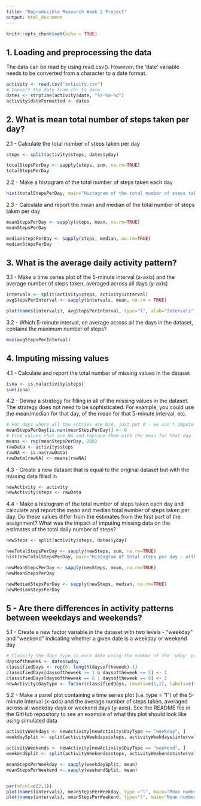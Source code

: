 ```yaml
---
title: "Reproducible Research Week 2 Project"
output: html_document
---
```


```r
knitr::opts_chunk$set(echo = TRUE)
```

## 1. Loading and preprocessing the data

The data can be read by using read.csv().  However, the 'date' variable needs 
to be converted from a character to a date format.

```r
activity <- read.csv("activity.csv")
# Convert the date from chr to date
dates <- strptime(activity$date, "%Y-%m-%d")
activity$dateFormatted <- dates
```

## 2. What is mean total number of steps taken per day?

2.1 - Calculate the total number of steps taken per day

```r
steps <- split(activity$steps, dates$yday)

totalStepsPerDay <- sapply(steps, sum, na.rm=TRUE)
totalStepsPerDay
```

2.2 - Make a histogram of the total number of steps taken each day

```r
hist(totalStepsPerDay, main="Histogram of the total number of steps taken each day")
```

2.3 - Calculate and report the mean and median of the total number of steps taken per day

```r
meanStepsPerDay <- sapply(steps, mean, na.rm=TRUE)
meanStepsPerDay

medianStepsPerDay <- sapply(steps, median, na.rm=TRUE)
medianStepsPerDay
```

## 3. What is the average daily activity pattern?

3.1 - Make a time series plot of the 5-minute interval (x-axis) and the average number of steps taken, averaged across all days (y-axis)

```r
intervals <- split(activity$steps, activity$interval)
avgStepsPerInterval <- sapply(intervals, mean, na.rm = TRUE)

plot(names(intervals), avgStepsPerInterval, type="l", xlab="Intervals")
```

3.2 - Which 5-minute interval, on average across all the days in the dataset, contains the maximum number of steps?

```r
max(avgStepsPerInterval)
```

## 4. Imputing missing values

4.1 - Calculate and report the total number of missing values in the dataset

```r
isna <- is.na(activity$steps)
sum(isna)
```

4.2 - Devise a strategy for filling in all of the missing values in the dataset.  The strategy does not need to be sophisticated. For example, you could use the mean/median for that day, of the mean for that 5-minute interval, etc.

```r

# For days where all the entries are N/A, just put 0 - we can't impute any information
meanStepsPerDay[is.nan(meanStepsPerDay)] <- 0
# Find values that are NA and replace them with the mean for that day.
means <- rep(meanStepsPerDay, 288)
rawData <- activity$steps
rawNA <- is.na(rawData)
rawData[rawNA] <- means[rawNA]
```

4.3 - Create a new dataset that is equal to the original dataset but with the missing data filled in

```r

newActivity <- activity
newActivity$steps <- rawData
```

4.4 - Make a histogram of the total number of steps taken each day and calculate and report the mean and median total number of steps taken per day. Do these values differ from the estimates from the first part of the assignment? What was the impact of imputing missing data on the estimates of the total daily number of steps?

```r

newSteps <- split(activity$steps, dates$yday)

newTotalStepsPerDay <- sapply(newSteps, sum, na.rm=TRUE)
hist(newTotalStepsPerDay, main="Histogram of total steps per day - with imputed values")

newMeanStepsPerDay <- sapply(newSteps, mean, na.rm=TRUE)
newMeanStepsPerDay

newMedianStepsPerDay <- sapply(newSteps, median, na.rm=TRUE)
newMedianStepsPerDay
```

## 5 - Are there differences in activity patterns between weekdays and weekends?

5.1 - Create a new factor variable in the dataset with two levels - "weekday" and "weekend" indicating whether a given date is a weekday or weekend day

```r
# Classify the days type in each date using the number of the 'wday' property in 'dates'
daysoftheweek <- dates$wday
classifiedDays <- rep(0, length(daysoftheweek)-1)
classifiedDays[daysoftheweek >= 1 & daysoftheweek <= 5] <- 1
classifiedDays[daysoftheweek == 6 | daysoftheweek == 0] <- 2
newActivity$DayType <- factor(classifiedDays, levels=c(1,2), labels=c("weekday", "weekend"))
```

5.2 - Make a panel plot containing a time series plot (i.e. type = "l") of the 5-minute interval (x-axis) and the average number of steps taken, averaged across all weekday days or weekend days (y-axis).  See the README file in the GitHub repository to see an example of what this plot should look like using simulated data


```r

activityWeekdays <- newActivity[newActivity$DayType == "weekday", ]
weekdaySplit <- split(activityWeekdays$steps, activityWeekdays$interval)

activityWeekends <- newActivity[newActivity$DayType == "weekend", ]
weekendSplit <- split(activityWeekends$steps, activityWeekends$interval)

meanStepsPerWeekday <- sapply(weekdaySplit, mean)
meanStepsPerWeekend <- sapply(weekendSplit, mean)


par(mfcol=c(2,1))
plot(names(intervals), meanStepsPerWeekday, type ="l", main="Mean number of steps per interval for weekdays", xlab="Interval", ylab="Average steps")
plot(names(intervals), meanStepsPerWeekend, type="l", main="Mean number of steps per interval for weekends", xlab="Interval", ylab="Average steps")
```
